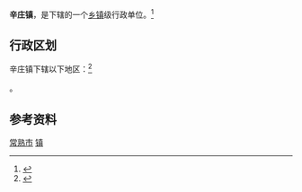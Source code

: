 {{中国乡级行政区|32/05/81/110/000}}

'''辛庄镇'''，是{{PRC admin/fullname|32/05/81/110/000|3}}下辖的一个[[乡镇|乡镇]]级行政单位。<ref>{{PRC admin/ref sgc|{{PRC admin/parent|32/05/81/110/000}}}}</ref>

== 行政区划 ==

辛庄镇下辖以下地区：<ref>{{PRC admin/ref sgc|32/05/81/110/000}}</ref>

{{PRC admin/children|32/05/81/110/000}}。

== 参考资料 ==

{{reflist}}

{{江苏省苏州市常熟市行政区划}}
{{江苏行政区划小作品}}

[[Category:苏州建制镇|常熟市]]
[[Category:常熟市行政区划|镇]]